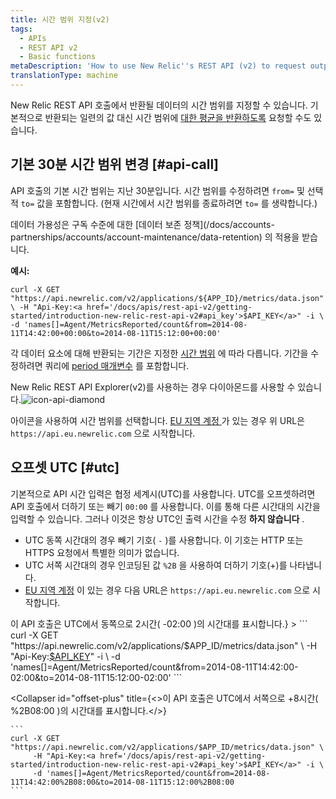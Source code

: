 ```yaml
---
title: 시간 범위 지정(v2)
tags:
  - APIs
  - REST API v2
  - Basic functions
metaDescription: 'How to use New Relic''s REST API (v2) to request output for a specific time range by changing the default 30 minutes range , as well as offsetting UTC.'
translationType: machine
---
```



New Relic REST API 호출에서 반환될 데이터의 시간 범위를 지정할 수 있습니다. 기본적으로 반환되는 일련의 값 대신 시간 범위에 [대한 평균을 반환하도록](/docs/apm/apis/requirements/calculating-average-metric-values-summarize) 요청할 수도 있습니다.

## 기본 30분 시간 범위 변경 [#api-call]

API 호출의 기본 시간 범위는 지난 30분입니다. 시간 범위를 수정하려면 `from=` 및 선택적 `to=` 값을 포함합니다. (현재 시간에서 시간 범위를 종료하려면 `to=` 를 생략합니다.)

<Callout variant="tip">
  데이터 가용성은 구독 수준에 대한 [데이터 보존 정책](/docs/accounts-partnerships/accounts/account-maintenance/data-retention) 의 적용을 받습니다.
</Callout>

**예시:**

```
curl -X GET "https://api.newrelic.com/v2/applications/${APP_ID}/metrics/data.json" \ -H "Api-Key:<a href='/docs/apis/rest-api-v2/getting-started/introduction-new-relic-rest-api-v2#api_key'>$API_KEY</a>" -i \ -d 'names[]=Agent/MetricsReported/count&from=2014-08-11T14:42:00+00:00&to=2014-08-11T15:12:00+00:00'
```

각 데이터 요소에 대해 반환되는 기간은 지정한 [시간 범위](/docs/apm/apis/requirements/extracting-metric-data#time) 에 따라 다릅니다. 기간을 수정하려면 쿼리에 [period 매개변수](/docs/apm/apis/requirements/extracting-metric-data#period) 를 포함합니다.

New Relic REST API Explorer(v2)를 사용하는 경우 다이아몬드를 사용할 수 있습니다.<img title="icon-api-diamond" alt="icon-api-diamond" src={apisanddataRESTAPIExplorerDiamond}/>

아이콘을 사용하여 시간 범위를 선택합니다. [EU 지역 계정 ](/docs/using-new-relic/welcome-new-relic/getting-started/introduction-eu-region-data-center)가 있는 경우 위 URL은 `https://api.eu.newrelic.com` 으로 시작합니다.

## 오프셋 UTC [#utc]

기본적으로 API 시간 입력은 협정 세계시(UTC)를 사용합니다. UTC를 오프셋하려면 API 호출에서 더하기 또는 빼기 `00:00` 를 사용합니다. 이를 통해 다른 시간대의 시간을 입력할 수 있습니다. 그러나 이것은 항상 UTC인 출력 시간을 수정 **하지 않습니다** .

* UTC 동쪽 시간대의 경우 빼기 기호( `-` )를 사용합니다. 이 기호는 HTTP 또는 HTTPS 요청에서 특별한 의미가 없습니다.
* UTC 서쪽 시간대의 경우 인코딩된 값 `%2B` 을 사용하여 더하기 기호(+)를 나타냅니다.
* [EU 지역 계정](/docs/using-new-relic/welcome-new-relic/getting-started/introduction-eu-region-data-center) 이 있는 경우 다음 URL은 `https://api.eu.newrelic.com` 으로 시작합니다.

<CollapserGroup>
  <Collapser
    id="offset-minus"
    title={<>이 API 호출은 UTC에서 동쪽으로 2시간( <InlineCode>-02:00</InlineCode> )의 시간대를 표시합니다.</>}
  >
    ```
    curl -X GET "https://api.newrelic.com/v2/applications/$APP_ID/metrics/data.json" \
         -H "Api-Key:<a href='/docs/apis/rest-api-v2/getting-started/introduction-new-relic-rest-api-v2#api_key'>$API_KEY</a>" -i \
         -d 'names[]=Agent/MetricsReported/count&from=2014-08-11T14:42:00-02:00&to=2014-08-11T15:12:00-02:00'
    ```
  </Collapser>

  <Collapser
    id="offset-plus"
    title={<>이 API 호출은 UTC에서 서쪽으로 +8시간( <InlineCode>%2B08:00</InlineCode> )의 시간대를 표시합니다.</>}
  >
    ```
    curl -X GET "https://api.newrelic.com/v2/applications/$APP_ID/metrics/data.json" \
         -H "Api-Key:<a href='/docs/apis/rest-api-v2/getting-started/introduction-new-relic-rest-api-v2#api_key'>$API_KEY</a>" -i \
         -d 'names[]=Agent/MetricsReported/count&from=2014-08-11T14:42:00%2B08:00&to=2014-08-11T15:12:00%2B08:00
    ```
  </Collapser>
</CollapserGroup>